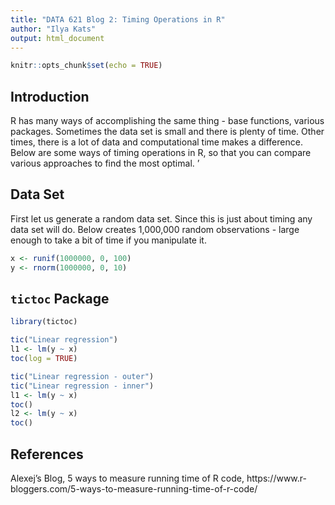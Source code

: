 ```yaml
---
title: "DATA 621 Blog 2: Timing Operations in R"
author: "Ilya Kats"
output: html_document
---
```


```r
knitr::opts_chunk$set(echo = TRUE)
```

## Introduction

R has many ways of accomplishing the same thing - base functions, various packages. Sometimes the data set is small and there is plenty of time. Other times, there is a lot of data and computational time makes a difference. Below are some ways of timing operations in R, so that you can compare various approaches to find the most optimal. '

## Data Set

First let us generate a random data set. Since this is just about timing any data set will do. Below creates 1,000,000 random observations - large enough to take a bit of time if you manipulate it.

```r
x <- runif(1000000, 0, 100)
y <- rnorm(1000000, 0, 10)
```

## `tictoc` Package

```r
library(tictoc)
```

```r
tic("Linear regression")
l1 <- lm(y ~ x)
toc(log = TRUE)
```

```r
tic("Linear regression - outer")
tic("Linear regression - inner")
l1 <- lm(y ~ x)
toc()
l2 <- lm(y ~ x)
toc()
```


## References

Alexej's Blog, 5 ways to measure running time of R code, https://www.r-bloggers.com/5-ways-to-measure-running-time-of-r-code/
